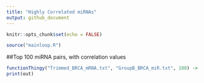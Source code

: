 ```yaml
---
title: "Highly Correlated miRNAs"
output: github_document
---
```


```r
knitr::opts_chunk$set(echo = FALSE)
```



```r
source("mainloop.R")
```

##Top 100 miRNA pairs, with correlation values

```r
functionThingy("Trimmed_BRCA_mRNA.txt", "GroupB_BRCA_miR.txt", 100) -> out
print(out)
```

